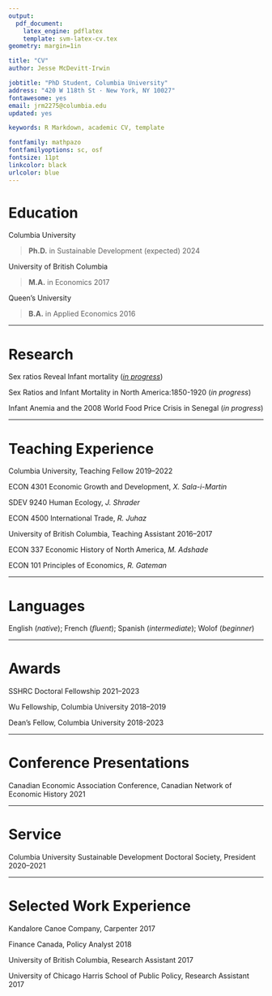 ```yaml
---
output: 
  pdf_document:
    latex_engine: pdflatex
    template: svm-latex-cv.tex
geometry: margin=1in

title: "CV"
author: Jesse McDevitt-Irwin

jobtitle: "PhD Student, Columbia University"
address: "420 W 118th St · New York, NY 10027"
fontawesome: yes
email: jrm2275@columbia.edu
updated: yes

keywords: R Markdown, academic CV, template

fontfamily: mathpazo
fontfamilyoptions: sc, osf
fontsize: 11pt
linkcolor: black
urlcolor: blue
---
```


# Education

Columbia University

>__Ph.D.__ in Sustainable Development  \hfill (expected) 2024


University of British Columbia

>__M.A.__ in Economics \hfill 2017

Queen's University

>__B.A.__ in Applied Economics \hfill 2016

---

# Research

Sex ratios Reveal Infant mortality ([_in progress_](jrmcirwin.github.io/sr1/DemPap_1.pdf))

Sex Ratios and Infant Mortality in North America:1850-1920 (_in progress_)

Infant Anemia and the 2008 World Food Price Crisis in Senegal (_in progress_)


---

# Teaching Experience


Columbia University, Teaching Fellow \hfill 2019--2022

ECON 4301 Economic Growth and Development, _X. Sala-i-Martin_

SDEV 9240 Human Ecology, _J. Shrader_ 

ECON 4500 International Trade,  _R. Juhaz_

\hspace{1cm} 

University of British Columbia, Teaching Assistant \hfill 2016--2017

ECON 337 Economic History of North America, _M. Adshade_

ECON 101 Principles of Economics, _R. Gateman_

---

# Languages

English  (_native_); French  (_fluent_); Spanish  (_intermediate_); Wolof (_beginner_)

---

# Awards

SSHRC Doctoral Fellowship \hfill 2021--2023

Wu Fellowship, Columbia University \hfill 2018--2019

Dean's Fellow, Columbia University \hfill 2018-2023

---

# Conference Presentations

Canadian Economic Association Conference, Canadian Network of Economic History \hfill  2021


---

# Service

Columbia University Sustainable Development Doctoral Society, President \hfill 2020--2021

---

# Selected Work Experience

Kandalore Canoe Company, Carpenter \hfill 2017

Finance Canada, Policy Analyst \hfill 2018

University of British Columbia, Research Assistant \hfill 2017

University of Chicago Harris School of Public Policy, Research Assistant \hfill 2017

